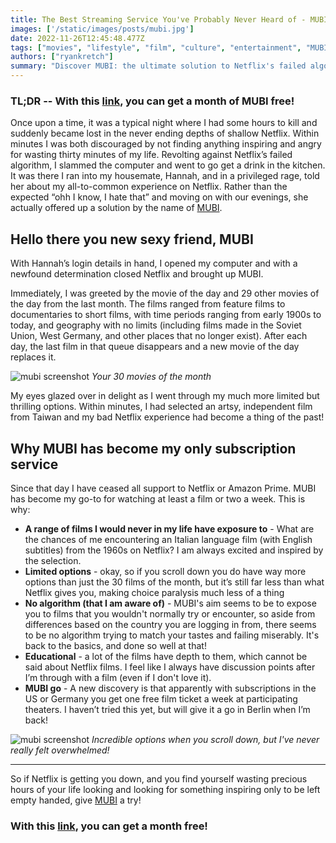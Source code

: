 ```yaml
---
title: The Best Streaming Service You've Probably Never Heard of - MUBI
images: ['/static/images/posts/mubi.jpg']
date: 2022-11-26T12:45:48.477Z
tags: ["movies", "lifestyle", "film", "culture", "entertainment", "MUBI", "movie streaming", "film recommendations", "independent films", "film education", "movie subscriptions", "Netflix alternatives", "movie-of-the-day", "film diversity", "film history"]
authors: ["ryankretch"]
summary: "Discover MUBI: the ultimate solution to Netflix's failed algorithm. With 30 handpicked films each month, no algorithm or unlimited choices, MUBI is the go-to for film lovers."
---
```

### TL;DR -- With this [link](https://mubi.com/t/web/global/y_O8cEcm), you can get a month of MUBI free!

Once upon a time, it was a typical night where I had some hours to kill and suddenly became lost in the never ending depths of shallow Netflix. Within minutes I was both discouraged by not finding anything inspiring and angry for wasting thirty minutes of my life. Revolting against Netflix’s failed algorithm, I slammed the computer and went to go get a drink in the kitchen. It was there I ran into my housemate, Hannah, and in a privileged rage, told her about my all-to-common experience on Netflix. Rather than the expected “ohh I know, I hate that” and moving on with our evenings, she actually offered up a solution by the name of [MUBI](https://mubi.com/). 

## Hello there you new sexy friend, MUBI 

With Hannah’s login details in hand, I opened my computer and with a newfound determination closed Netflix and brought up MUBI. 

Immediately, I was greeted by the movie of the day and 29 other movies of the day from the last month. The films ranged from feature films to documentaries to short films, with time periods ranging from early 1900s to today, and geography with no limits (including films made in the Soviet Union, West Germany, and other places that no longer exist). After each day, the last film in that queue disappears and a new movie of the day replaces it.  

![mubi screenshot](https://res.cloudinary.com/dx4cuted1/image/upload/q_60/v1669465514/random/mubi/Screenshot_2022-11-26_at_13.18.39_rhhigu.png)
*Your 30 movies of the month*

My eyes glazed over in delight as I went through my much more limited but thrilling options. Within minutes, I had selected an artsy, independent film from Taiwan and my bad Netflix experience had become a thing of the past!

## Why MUBI has become my only subscription service 

Since that day I have ceased all support to Netflix or Amazon Prime. MUBI has become my go-to for watching at least a film or two a week. This is why:

- **A range of films I would never in my life have exposure to** - What are the chances of me encountering an Italian language film (with English subtitles) from the 1960s on Netflix? I am always excited and inspired by the selection.
- **Limited options** - okay, so if you scroll down you do have way more options than just the 30 films of the month, but it’s still far less than what Netflix gives you, making choice paralysis much less of a thing 
- **No algorithm (that I am aware of)** - MUBI's aim seems to be to expose you to films that you wouldn't normally try or encounter, so aside from differences based on the country you are logging in from, there seems to be no algorithm trying to match your tastes and failing miserably. It's back to the basics, and done so well at that!
- **Educational** - a lot of the films have depth to them, which cannot be said about Netflix films. I feel like I always have discussion points after I’m through with a film (even if I don't love it).
- **MUBI go** - A new discovery is that apparently with subscriptions in the US or Germany you get one free film ticket a week at participating theaters. I haven’t tried this yet, but will give it a go in Berlin when I’m back!

![mubi screenshot](https://res.cloudinary.com/dx4cuted1/image/upload/q_60/v1669465514/random/mubi/Screenshot_2022-11-26_at_13.19.14_v2xsgr.png)
*Incredible options when you scroll down, but I've never really felt overwhelmed!*

--- 

So if Netflix is getting you down, and you find yourself wasting precious hours of your life looking and looking for something inspiring only to be left empty handed, give [MUBI](https://mubi.com/) a try! 

### With this [link](https://mubi.com/t/web/global/y_O8cEcm), you can get a month free!